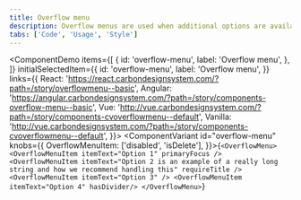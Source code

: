 ```yaml
---
title: Overflow menu
description: Overflow menus are used when additional options are available to the user and there is a space constraint.
tabs: ['Code', 'Usage', 'Style']
---
```


<ComponentDemo
  items={[
    {
      id: 'overflow-menu',
      label: 'Overflow menu',
    },
  ]}
  initialSelectedItem={{
    id: 'overflow-menu',
    label: 'Overflow menu',
  }}
  links={{
    React:
      'https://react.carbondesignsystem.com/?path=/story/overflowmenu--basic',
    Angular:
      'https://angular.carbondesignsystem.com/?path=/story/components-overflow-menu--basic',
    Vue:
      'http://vue.carbondesignsystem.com/?path=/story/components-cvoverflowmenu--default',
    Vanilla:
      'http://vue.carbondesignsystem.com/?path=/story/components-cvoverflowmenu--default',
  }}>
  <ComponentVariant
    id="overflow-menu"
    knobs={{
      OverflowMenuItem: ['disabled', 'isDelete'],
    }}>{`
    <OverflowMenu>
      <OverflowMenuItem
        itemText="Option 1"
        primaryFocus
      />
      <OverflowMenuItem
        itemText="Option 2 is an example of a really long string and how we recommend handling this"
        requireTitle
      />
      <OverflowMenuItem itemText="Option 3" />
      <OverflowMenuItem itemText="Option 4" hasDivider/>
    </OverflowMenu>
  `}</ComponentVariant>
</ComponentDemo>
